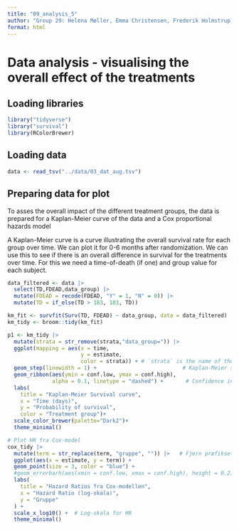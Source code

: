 ```yaml
---
title: "09_analysis_5"
author: "Group 29: Helena Møller, Emma Christensen, Frederik Holmstrup, Casper Harreby & Laura Christiansen"
format: html
---
```


# Data analysis - visualising the overall effect of the treatments

## Loading libraries

```r
library("tidyverse")
library("survival")
library(RColorBrewer)
```

## Loading data

```r
data <- read_tsv("../data/03_dat_aug.tsv")
```

## Preparing data for plot

To asses the overall impact of the different treatment groups, the data is prepared for a Kaplan-Meier curve of the data and a Cox proportional hazards model

A Kaplan-Meier curve is a curve illustrating the overall survival rate for each group over time. We can plot it for 0-6 months after randomization. We can use this to see if there is an overall difference in survival for the treatments over time. For this we need a time-of-death (if one) and group value for each subject.

```r
data_filtered <- data |> 
  select(TD,FDEAD,data_group) |> 
  mutate(FDEAD = recode(FDEAD, "Y" = 1, "N" = 0)) |> 
  mutate(TD = if_else(TD > 183, 183, TD))
```

```r
km_fit <- survfit(Surv(TD, FDEAD) ~ data_group, data = data_filtered)
km_tidy <- broom::tidy(km_fit)
```

```r
p1 <- km_tidy |>
  mutate(strata = str_remove(strata,"data_group=")) |> 
  ggplot(mapping = aes(x = time, 
                       y = estimate, 
                       color = strata)) + # `strata` is the name of the groups from the km model
  geom_step(linewidth = 1) +                           # Kaplan-Meier steps
  geom_ribbon(aes(ymin = conf.low, ymax = conf.high), 
              alpha = 0.1, linetype = "dashed") +       # Confidence interval
  labs(
    title = "Kaplan-Meier Survival curve",
    x = "Time (days)",
    y = "Probability of survival",
    color = "Treatment group")+
  scale_color_brewer(palette="Dark2")+
  theme_minimal()
```

```r
# Plot HR fra Cox-model
cox_tidy |> 
  mutate(term = str_replace(term, "gruppe", "")) |>   # Fjern præfikset "gruppe"
  ggplot(aes(x = estimate, y = term)) +
  geom_point(size = 3, color = "blue") +
  #geom_errorbarh(aes(xmin = conf.low, xmax = conf.high), height = 0.2) +  # CI
  labs(
    title = "Hazard Ratios fra Cox-modellen",
    x = "Hazard Ratio (log-skala)",
    y = "Gruppe"
  ) +
  scale_x_log10() +  # Log-skala for HR
  theme_minimal()

```

